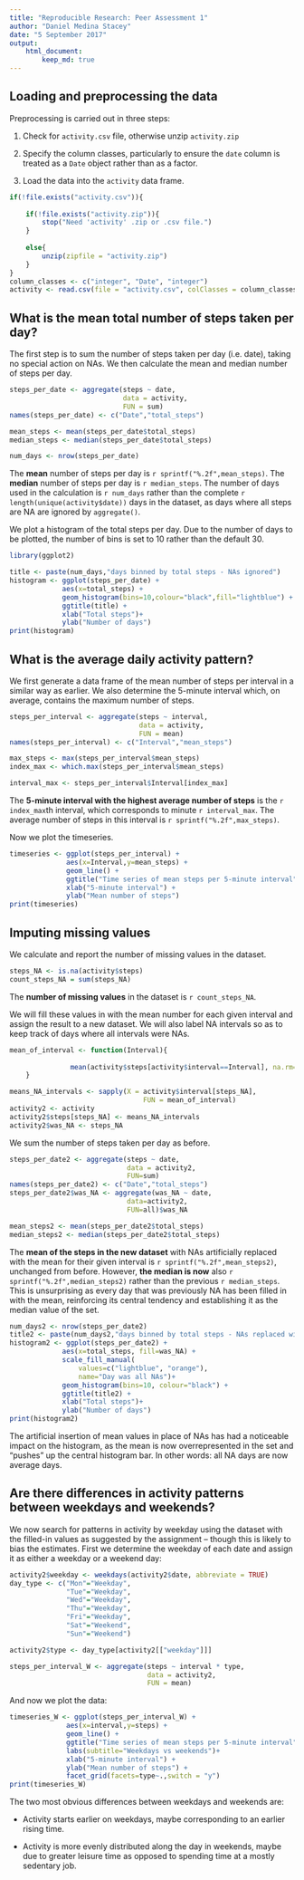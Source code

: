 ```yaml
---
title: "Reproducible Research: Peer Assessment 1"
author: "Daniel Medina Stacey"
date: "5 September 2017"
output: 
    html_document:
        keep_md: true
---
```



## Loading and preprocessing the data

Preprocessing is carried out in three steps:

1. Check for `activity.csv` file, otherwise unzip `activity.zip`

2. Specify the column classes, particularly to ensure the `date` column is 
treated as a `Date` object rather than as a factor.

3. Load the data into the `activity` data frame.

```r
if(!file.exists("activity.csv")){
    
    if(!file.exists("activity.zip")){
        stop("Need 'activity' .zip or .csv file.")
    }
    
    else{
        unzip(zipfile = "activity.zip")
    }
}
column_classes <- c("integer", "Date", "integer") 
activity <- read.csv(file = "activity.csv", colClasses = column_classes )
```


## What is the mean total number of steps taken per day?

The first step is to sum the number of steps taken per day (i.e. date), taking
no special action on NAs. We then calculate the mean and median number of steps
per day.

```r
steps_per_date <- aggregate(steps ~ date,
                            data = activity,
                            FUN = sum)
names(steps_per_date) <- c("Date","total_steps")

mean_steps <- mean(steps_per_date$total_steps)
median_steps <- median(steps_per_date$total_steps)

num_days <- nrow(steps_per_date)
```

The **mean** number of steps per day is `r sprintf("%.2f",mean_steps)`. The 
**median** number of steps per day is `r median_steps`. The number of days used 
in the calculation is `r num_days` rather than the complete 
`r length(unique(activity$date))` days in the dataset, as days where all steps 
are NA are ignored by `aggregate()`.

We plot a histogram of the total steps per day. Due to the number of days to be 
plotted, the number of bins is set to 10 rather than the default 30.

```r
library(ggplot2)

title <- paste(num_days,"days binned by total steps - NAs ignored")
histogram <- ggplot(steps_per_date) +
             aes(x=total_steps) +
             geom_histogram(bins=10,colour="black",fill="lightblue") +
             ggtitle(title) +
             xlab("Total steps")+
             ylab("Number of days")
print(histogram)

```

## What is the average daily activity pattern?

We first generate a data frame of the mean number of steps per interval in a
similar way as earlier. We also determine the 5-minute interval which, on 
average, contains the maximum number of steps.

```r
steps_per_interval <- aggregate(steps ~ interval,
                                data = activity,
                                FUN = mean)
names(steps_per_interval) <- c("Interval","mean_steps")

max_steps <- max(steps_per_interval$mean_steps)
index_max <- which.max(steps_per_interval$mean_steps)

interval_max <- steps_per_interval$Interval[index_max]
```

The **5-minute interval with the highest average number of steps** is the 
`r index_max`th interval, which corresponds to minute `r interval_max`. The 
average number of steps in this interval is `r sprintf("%.2f",max_steps)`.

Now we plot the timeseries.

```r
timeseries <- ggplot(steps_per_interval) + 
              aes(x=Interval,y=mean_steps) + 
              geom_line() +
              ggtitle("Time series of mean steps per 5-minute interval") +
              xlab("5-minute interval") +
              ylab("Mean number of steps")
print(timeseries)

```


## Imputing missing values

We calculate and report the number of missing values in the dataset.
```r
steps_NA <- is.na(activity$steps)
count_steps_NA = sum(steps_NA)
```

The **number of missing values** in the dataset is `r count_steps_NA`. 

We will fill these values in with the mean number for each given interval and 
assign the result to a new dataset. We will also label NA intervals so as to 
keep track of days where all intervals were NAs.

```r
mean_of_interval <- function(Interval){
    
               mean(activity$steps[activity$interval==Interval], na.rm=TRUE)
    }

means_NA_intervals <- sapply(X = activity$interval[steps_NA], 
                                 FUN = mean_of_interval)
activity2 <- activity
activity2$steps[steps_NA] <- means_NA_intervals
activity2$was_NA <- steps_NA
```

We sum the number of steps taken per day as before.

```r
steps_per_date2 <- aggregate(steps ~ date,
                             data = activity2,
                             FUN=sum)
names(steps_per_date2) <- c("Date","total_steps")
steps_per_date2$was_NA <- aggregate(was_NA ~ date,
                             data=activity2,
                             FUN=all)$was_NA

mean_steps2 <- mean(steps_per_date2$total_steps)
median_steps2 <- median(steps_per_date2$total_steps)
```
The **mean of the steps in the new dataset** with NAs artificially replaced with
the mean for their given interval is `r sprintf("%.2f",mean_steps2)`, unchanged 
from before. 
However, **the median is now** also `r sprintf("%.2f",median_steps2)` rather 
than the previous `r median_steps`. This is unsurprising as every day that was 
previously NA has been filled in with the mean, reinforcing its central tendency
and establishing it as the median value of the set.
```r


num_days2 <- nrow(steps_per_date2)
title2 <- paste(num_days2,"days binned by total steps - NAs replaced with mean")
histogram2 <- ggplot(steps_per_date2) +
             aes(x=total_steps, fill=was_NA) +
             scale_fill_manual(
                 values=c("lightblue", "orange"), 
                 name="Day was all NAs")+
             geom_histogram(bins=10, colour="black") +
             ggtitle(title2) +
             xlab("Total steps")+
             ylab("Number of days")
print(histogram2)
```
The artificial insertion of mean values in place of NAs has had a noticeable
impact on the histogram, as the mean is now overrepresented in the set and 
"pushes" up the central histogram bar. In other words: all NA days are now
average days.

## Are there differences in activity patterns between weekdays and weekends?

We now search for patterns in activity by weekday using the dataset with the
filled-in values as suggested by the assignment -- though this is likely to bias
the estimates. First we determine the weekday of each date and assign it as 
either a weekday or a weekend day:
```r
activity2$weekday <- weekdays(activity2$date, abbreviate = TRUE)
day_type <- c("Mon"="Weekday",
              "Tue"="Weekday",
              "Wed"="Weekday",
              "Thu"="Weekday",
              "Fri"="Weekday",
              "Sat"="Weekend",
              "Sun"="Weekend")

activity2$type <- day_type[activity2[["weekday"]]]

steps_per_interval_W <- aggregate(steps ~ interval * type,
                                  data = activity2,
                                  FUN = mean)
```
And now we plot the data:
```r
timeseries_W <- ggplot(steps_per_interval_W) + 
              aes(x=interval,y=steps) + 
              geom_line() +
              ggtitle("Time series of mean steps per 5-minute interval") +
              labs(subtitle="Weekdays vs weekends")+
              xlab("5-minute interval") +
              ylab("Mean number of steps") +
              facet_grid(facets=type~.,switch = "y")
print(timeseries_W)
```

The two most obvious differences between weekdays and weekends are:

* Activity starts earlier on weekdays, maybe corresponding to an earlier
rising time.

* Activity is more evenly distributed along the day in weekends, maybe due to
greater leisure time as opposed to spending time at a mostly sedentary job.
